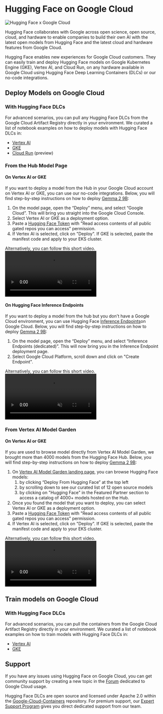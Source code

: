 # Hugging Face on Google Cloud

![Hugging Face x Google Cloud](https://huggingface.co/datasets/huggingface/documentation-images/resolve/main/google-cloud/thumbnail.png)

Hugging Face collaborates with Google across open science, open source, cloud, and hardware to enable companies to build their own AI with the latest open models from Hugging Face and the latest cloud and hardware features from Google Cloud.

Hugging Face enables new experiences for Google Cloud customers. They can easily train and deploy Hugging Face models on Google Kubernetes Engine (GKE), Vertex AI, and Cloud Run, on any hardware available in Google Cloud using Hugging Face Deep Learning Containers (DLCs) or our no-code integrations.

## Deploy Models on Google Cloud

### With Hugging Face DLCs

For advanced scenarios, you can pull any Hugging Face DLCs from the Google Cloud Artifact Registry directly in your environment. We curated a list of notebook examples on how to deploy models with Hugging Face DLCs in:
- [Vertex AI](https://github.com/huggingface/Google-Cloud-Containers/tree/main/examples/vertex-ai#inference-examples)
- [GKE](https://github.com/huggingface/Google-Cloud-Containers/tree/main/examples/gke#inference-examples)
- [Cloud Run](https://github.com/huggingface/Google-Cloud-Containers/tree/main/examples/cloud-run#inference-examples) (preview)

### From the Hub Model Page

#### On Vertex AI or GKE

If you want to deploy a model from the Hub in your Google Cloud account on Vertex AI or GKE, you can use our no-code integrations. Below, you will find step-by-step instructions on how to deploy [Gemma 2 9B](https://huggingface.co/google/gemma-2-9b-it):
1. On the model page, open the “Deploy” menu, and select “Google Cloud”. This will bring you straight into the Google Cloud Console.
2. Select Vertex AI or GKE as a deployment option.
3. Paste a [Hugging Face Token](https://huggingface.co/docs/hub/en/security-tokens) with "Read access contents of all public gated repos you can access" permission.
4. If Vertex AI is selected, click on "Deploy". If GKE is selected, paste the manifest code and apply to your EKS cluster.

Alternatively, you can follow this short video.
<video src="https://huggingface.co/datasets/huggingface/documentation-images/resolve/main/google-cloud/deploy-google-cloud.mp4" controls autoplay muted loop />

#### On Hugging Face Inference Endpoints

If you want to deploy a model from the hub but you don't have a Google Cloud environment, you can use Hugging Face [Inference Endpoints](https://huggingface.co/inference-endpoints/dedicated)on Google Cloud. Below, you will find step-by-step instructions on how to deploy [Gemma 2 9B](https://huggingface.co/google/gemma-2-9b-it):
1. On the model page, open the “Deploy” menu, and select “Inference Endpoints (dedicated)”. This will now bring you in the Inference Endpoint deployment page.
2. Select Google Cloud Platform, scroll down and click on "Create Endpoint". 

Alternatively, you can follow this short video.
<video src="https://huggingface.co/datasets/huggingface/documentation-images/resolve/main/google-cloud/inference-endpoints.mp4" controls autoplay muted loop />

### From Vertex AI Model Garden

#### On Vertex AI or GKE

If you are used to browse model directly from Vertex AI Model Garden, we brought more than 4000 models from the Hugging Face Hub. Below, you will find step-by-step instructions on how to deploy [Gemma 2 9B](https://huggingface.co/google/gemma-2-9b-it):
1. On [Vertex AI Model Garden landing page](https://console.cloud.google.com/vertex-ai/model-garden), you can browse Hugging Face models:
    1. by clicking “Deploy From Hugging Face” at the top left
    2. by scrolling down to see our curated list of 12 open source models 
    3. by clicking on "Hugging Face" in the Featured Partner section to access a catalog of 4000+ models hosted on the Hub.
2. Once you found the model that you want to deploy, you can select Vertex AI or GKE as a deployment option.
3. Paste a [Hugging Face Token](https://huggingface.co/docs/hub/en/security-tokens) with "Read access contents of all public gated repos you can access" permission.
4. If Vertex AI is selected, click on "Deploy". If GKE is selected, paste the manifest code and apply to your EKS cluster.

Alternatively, you can follow this short video.
<video src="https://huggingface.co/datasets/huggingface/documentation-images/resolve/main/google-cloud/vertex-ai-model-garden.mp4" controls autoplay muted loop />

## Train models on Google Cloud

### With Hugging Face DLCs

For advanced scenarios, you can pull the containers from the Google Cloud Artifact Registry directly in your environment. We curated a list of notebook examples on how to train models with Hugging Face DLCs in:
- [Vertex AI](https://github.com/huggingface/Google-Cloud-Containers/tree/main/examples/vertex-ai#training-examples)
- [GKE](https://github.com/huggingface/Google-Cloud-Containers/tree/main/examples/gke#training-examples)

## Support

If you have any issues using Hugging Face on Google Cloud, you can get community support by creating a new topic in the [Forum](https://discuss.huggingface.co/c/google-cloud/69/l/latest) dedicated to Google Cloud usage.

Hugging Face DLCs are open source and licensed under Apache 2.0 within the [Google-Cloud-Containers](https://github.com/huggingface/Google-Cloud-Containers) repository. For premium support, our [Expert Support Program](https://huggingface.co/support) gives you direct dedicated support from our team.